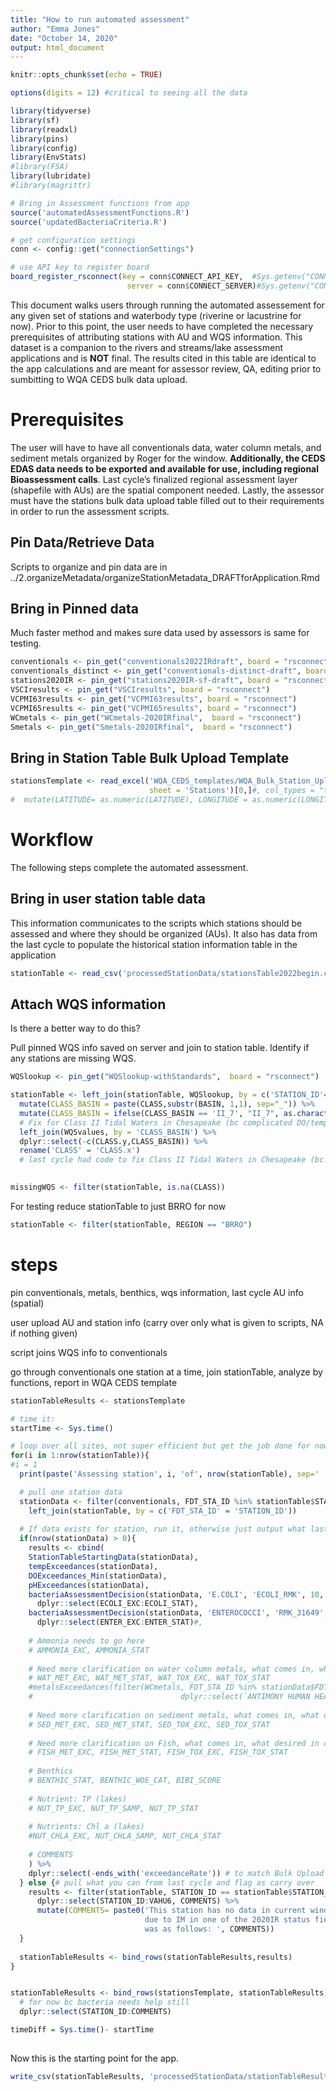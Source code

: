 ```yaml
---
title: "How to run automated assessment"
author: "Emma Jones"
date: "October 14, 2020"
output: html_document
---
```


```r
knitr::opts_chunk$set(echo = TRUE)

options(digits = 12) #critical to seeing all the data

library(tidyverse)
library(sf)
library(readxl)
library(pins)
library(config)
library(EnvStats)
#library(FSA)
library(lubridate)
#library(magrittr)

# Bring in Assessment functions from app
source('automatedAssessmentFunctions.R')
source('updatedBacteriaCriteria.R')

# get configuration settings
conn <- config::get("connectionSettings")

# use API key to register board
board_register_rsconnect(key = conn$CONNECT_API_KEY,  #Sys.getenv("CONNECT_API_KEY"),
                          server = conn$CONNECT_SERVER)#Sys.getenv("CONNECT_SERVER"))

```

This document walks users through running the automated assessement for any given set of stations and waterbody type (riverine or lacustrine for now). Prior to this point, the user needs to have completed the necessary prerequisites of attributing stations with AU and WQS information. This dataset is a companion to the rivers and streams/lake assessment applications and is **NOT** final. The results cited in this table are identical to the app calculations and are meant for assessor review, QA, editing prior to sumbitting to WQA CEDS bulk data upload.

# Prerequisites
The user will have to have all conventionals data, water column metals, and sediment metals organized by Roger for the window. **Additionally, the CEDS EDAS data needs to be exported and available for use, including regional Bioassessment calls**. Last cycle's finalized regional assessment layer (shapefile with AUs) are the spatial component needed. Lastly, the assessor must have the stations bulk data upload table filled out to their requirements in order to run the assessment scripts. 

## Pin Data/Retrieve Data

Scripts to organize and pin data are in ../2.organizeMetadata/organizeStationMetadata_DRAFTforApplication.Rmd 

## Bring in Pinned data

Much faster method and makes sure data used by assessors is same for testing.

```r
conventionals <- pin_get("conventionals2022IRdraft", board = "rsconnect")
conventionals_distinct <- pin_get("conventionals-distinct-draft", board = "rsconnect")
stations2020IR <- pin_get("stations2020IR-sf-draft", board = "rsconnect")
VSCIresults <- pin_get("VSCIresults", board = "rsconnect")
VCPMI63results <- pin_get("VCPMI63results", board = "rsconnect")
VCPMI65results <- pin_get("VCPMI65results", board = "rsconnect")
WCmetals <- pin_get("WCmetals-2020IRfinal",  board = "rsconnect")
Smetals <- pin_get("Smetals-2020IRfinal",  board = "rsconnect")
```

## Bring in Station Table Bulk Upload Template

```r
stationsTemplate <- read_excel('WQA_CEDS_templates/WQA_Bulk_Station_Upload (3).xlsx', 
                               sheet = 'Stations')[0,]#, col_types = "text")[0,] %>%  # just want structure and not the draft data, force everything to character for now
#  mutate(LATITUDE= as.numeric(LATITUDE), LONGITUDE = as.numeric(LONGITUDE))

```



# Workflow

The following steps complete the automated assessment.

## Bring in user station table data

This information communicates to the scripts which stations should be assessed and where they should be organized (AUs). It also has data from the last cycle to populate the historical station information table in the application

```r
stationTable <- read_csv('processedStationData/stationsTable2022begin.csv') 
```

## Attach WQS information

Is there a better way to do this?

Pull pinned WQS info saved on server and join to station table. Identify if any stations are missing WQS. 

```r
WQSlookup <- pin_get("WQSlookup-withStandards",  board = "rsconnect")

stationTable <- left_join(stationTable, WQSlookup, by = c('STATION_ID'='StationID')) %>%
  mutate(CLASS_BASIN = paste(CLASS,substr(BASIN, 1,1), sep="_")) %>%
  mutate(CLASS_BASIN = ifelse(CLASS_BASIN == 'II_7', "II_7", as.character(CLASS))) %>%
  # Fix for Class II Tidal Waters in Chesapeake (bc complicated DO/temp/etc standard)
  left_join(WQSvalues, by = 'CLASS_BASIN') %>%
  dplyr::select(-c(CLASS.y,CLASS_BASIN)) %>%
  rename('CLASS' = 'CLASS.x') 
  # last cycle had code to fix Class II Tidal Waters in Chesapeake (bc complicated DO/temp/etc standard) but not sure if necessary
  

missingWQS <- filter(stationTable, is.na(CLASS))
```





For testing reduce stationTable to just BRRO for now

```r
stationTable <- filter(stationTable, REGION == "BRRO")
```


# steps

pin conventionals, metals, benthics, wqs information, last cycle AU info (spatial)

user upload AU and station info (carry over only what is given to scripts, NA if nothing given)

script joins WQS info to conventionals

go through conventionals one station at a time, join stationTable, analyze by functions, report in WQA CEDS template


```r
stationTableResults <- stationsTemplate

# time it:
startTime <- Sys.time()

# loop over all sites, not super efficient but get the job done for now
for(i in 1:nrow(stationTable)){
#i = 1
  print(paste('Assessing station', i, 'of', nrow(stationTable), sep=' '))

  # pull one station data
  stationData <- filter(conventionals, FDT_STA_ID %in% stationTable$STATION_ID[i]) %>%
    left_join(stationTable, by = c('FDT_STA_ID' = 'STATION_ID'))
  
  # If data exists for station, run it, otherwise just output what last cycle said and comment
  if(nrow(stationData) > 0){
    results <- cbind(
    StationTableStartingData(stationData),
    tempExceedances(stationData),
    DOExceedances_Min(stationData), 
    pHExceedances(stationData),
    bacteriaAssessmentDecision(stationData, 'E.COLI', 'ECOLI_RMK', 10, 410, 126) %>%
      dplyr::select(ECOLI_EXC:ECOLI_STAT),
    bacteriaAssessmentDecision(stationData, 'ENTEROCOCCI', 'RMK_31649', 10, 130, 35) %>%
      dplyr::select(ENTER_EXC:ENTER_STAT)#,
    
    # Ammonia needs to go here
    # AMMONIA_EXC, AMMONIA_STAT
    
    # Need more clarification on water column metals, what comes in, what desired in columns
    # WAT_MET_EXC, WAT_MET_STAT, WAT_TOX_EXC, WAT_TOX_STAT
    #metalsExceedances(filter(WCmetals, FDT_STA_ID %in% stationData$FDT_STA_ID) %>% 
    #                                 dplyr::select(`ANTIMONY HUMAN HEALTH PWS`:`ZINC ALL OTHER SURFACE WATERS`), 'WAT_MET'),
    
    # Need more clarification on sediment metals, what comes in, what desired in columns
    # SED_MET_EXC, SED_MET_STAT, SED_TOX_EXC, SED_TOX_STAT
    
    # Need more clarification on Fish, what comes in, what desired in columns
    # FISH_MET_EXC, FISH_MET_STAT, FISH_TOX_EXC, FISH_TOX_STAT
    
    # Benthics 
    # BENTHIC_STAT, BENTHIC_WOE_CAT, BIBI_SCORE
    
    # Nutrient: TP (lakes)
    # NUT_TP_EXC, NUT_TP_SAMP, NUT_TP_STAT
    
    # Nutrients: Chl a (lakes)
    #NUT_CHLA_EXC, NUT_CHLA_SAMP, NUT_CHLA_STAT
    
    # COMMENTS
    ) %>%
    dplyr::select(-ends_with('exceedanceRate')) # to match Bulk Upload template but helpful to keep visible til now for testing
  } else {# pull what you can from last cycle and flag as carry over
    results <- filter(stationTable, STATION_ID == stationTable$STATION_ID[i]) %>%
      dplyr::select(STATION_ID:VAHU6, COMMENTS) %>%
      mutate(COMMENTS= paste0('This station has no data in current window but was carried over 
                              due to IM in one of the 2020IR status fields. The 2020 comment 
                              was as follows: ', COMMENTS))
  }
  
  stationTableResults <- bind_rows(stationTableResults,results)
}


stationTableResults <- bind_rows(stationsTemplate, stationTableResults) %>%
  # for now bc bacteria needs help still
  dplyr::select(STATION_ID:COMMENTS)

timeDiff = Sys.time()- startTime
  
```


Now this is the starting point for the app.

```r
write_csv(stationTableResults, 'processedStationData/stationTableResults.csv')
```


